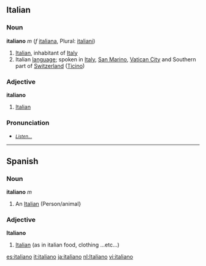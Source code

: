 ==Italian==
===Noun===
'''italiano''' ''m'' (''f'' [[italiana]], Plural: [[italiani]])

# [[Italian]], inhabitant of [[Italy]]
# Italian [[language]]; spoken in [[Italy]], [[San Marino]], [[Vatican City]] and Southern part of [[Switzerland]] ([[Ticino]])
===Adjective===
'''italiano'''
#[[Italian]]
===Pronunciation===
*[[Media:it-italiano.ogg|<small>''Listen...''</small>]]

----

==Spanish==
===Noun===
'''italiano''' ''m'' 

# An [[Italian]] (Person/animal}

===Adjective===
'''Italiano'''

#[[Italian]] (as in italian food,  clothing ...etc...)

[[es:italiano]]
[[it:italiano]]
[[ja:italiano]]
[[nl:Italiano]]
[[vi:italiano]]